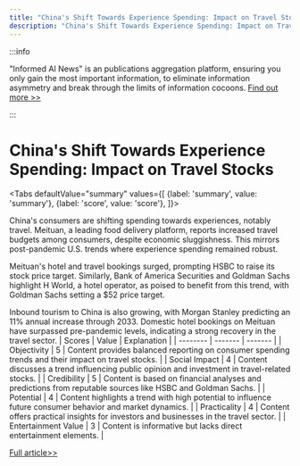 ```yaml
---
title: "China's Shift Towards Experience Spending: Impact on Travel Stocks"
description: "China's Shift Towards Experience Spending: Impact on Travel Stocks"
---
```



:::info

"Informed AI News" is an publications aggregation platform, ensuring you only gain the most important information, to eliminate information asymmetry and break through the limits of information cocoons.  [Find out more >>](/docs/guides)

:::

# China's Shift Towards Experience Spending: Impact on Travel Stocks


<Tabs
	defaultValue="summary"
	values={[
	{label: 'summary', value: 'summary'},
	{label: 'score', value: 'score'},
]}>
<TabItem value="summary">


China's consumers are shifting spending towards experiences, notably travel. Meituan, a leading food delivery platform, reports increased travel budgets among consumers, despite economic sluggishness. This mirrors post-pandemic U.S. trends where experience spending remained robust.

Meituan's hotel and travel bookings surged, prompting HSBC to raise its stock price target. Similarly, Bank of America Securities and Goldman Sachs highlight H World, a hotel operator, as poised to benefit from this trend, with Goldman Sachs setting a $52 price target.

Inbound tourism to China is also growing, with Morgan Stanley predicting an 11% annual increase through 2033. Domestic hotel bookings on Meituan have surpassed pre-pandemic levels, indicating a strong recovery in the travel sector.
</TabItem>
<TabItem value="score">
	| Scores     | Value   | Explanation |
	| -------- | ------- | ------- |
	| Objectivity  | 5    | Content provides balanced reporting on consumer spending trends and their impact on travel stocks.    |
	| Social Impact | 4     | Content discusses a trend influencing public opinion and investment in travel-related stocks.    |
	| Credibility    | 5    | Content is based on financial analyses and predictions from reputable sources like HSBC and Goldman Sachs.    |
	| Potential    | 4    | Content highlights a trend with high potential to influence future consumer behavior and market dynamics.    |
	| Practicality    | 4    | Content offers practical insights for investors and businesses in the travel sector.    |
	| Entertainment Value    | 3    | Content is informative but lacks direct entertainment elements.    |
</TabItem>
</Tabs>

[Full article>>](https://www.cnbc.com/2024/06/09/chinas-consumers-are-spending-on-experiences-travel-stocks-to-watch.html)
